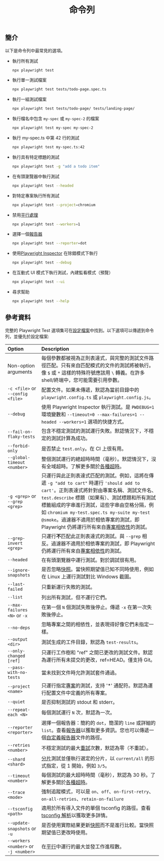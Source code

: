 ﻿---
id: test-cli
title: "命令列"
---

## 簡介

以下是命令列中最常見的選項。

- 執行所有測試
  
  ```bash
  npx playwright test
  ```
  
- 執行單一測試檔案
  
  ```bash
  npx playwright test tests/todo-page.spec.ts
  ```
  
- 執行一組測試檔案
  
  ```bash
  npx playwright test tests/todo-page/ tests/landing-page/
  ```
  
- 執行檔名中包含 `my-spec` 或 `my-spec-2` 的檔案
  
  ```bash
  npx playwright test my-spec my-spec-2
  ```
  
- 執行 my-spec.ts 中第 42 行的測試
  
  ```bash
  npx playwright test my-spec.ts:42
  ```
  
- 執行具有特定標題的測試
  
  ```bash
  npx playwright test -g "add a todo item"
  ```
  
- 在有頭瀏覽器中執行測試
  
  ```bash
  npx playwright test --headed
  ```
  
- 對特定專案執行所有測試
  
  ```bash
  npx playwright test --project=chromium
  ```
  
- 禁用[平行處理](./test-parallel.mdx)
  
  ```bash
  npx playwright test --workers=1
  ```
  
- 選擇一個[報告器](./test-reporters.mdx)
  
  ```bash
  npx playwright test --reporter=dot
  ```
  
- 使用[Playwright Inspector](./debug.mdx) 在除錯模式下執行
  
  ```bash
  npx playwright test --debug
  ```
  
- 在互動式 UI 模式下執行測試，內建監看模式（預覽）
  
  ```bash
  npx playwright test --ui
  ```
  
- 尋求幫助
  
  ```bash
  npx playwright test --help
  ```

## 參考資料

完整的 Playwright Test 選項集可在[設定檔案](./test-use-options.mdx)中找到。以下選項可以傳遞到命令列，並優先於設定檔案:

| Option | Description |
| :- | :- |
| Non-option arguments | 每個參數都被視為正則表達式，與完整的測試文件路徑匹配。只有來自匹配模式的文件的測試將被執行。像 `$` 或 `*` 這樣的特殊符號應該用 `\` 轉義。在許多 shell/終端中，您可能需要引用參數。 |
| `-c <file>` or `--config <file>`| 配置文件。如果未傳遞，默認為當前目錄中的 `playwright.config.ts` 或 `playwright.config.js`。 |
| `--debug`| 使用 Playwright Inspector 執行測試。是 `PWDEBUG=1` 環境變數和 `--timeout=0 --max-failures=1 --headed --workers=1` 選項的快捷方式。|
| `--fail-on-flaky-tests` | 包含不穩定測試的測試運行失敗。默認情況下，不穩定的測試計算為成功。 |
| `--forbid-only` | 是否禁止 `test.only`。在 CI 上很有用。|
| `--global-timeout <number>` | 整個測試運行的總超時時間（毫秒）。默認情況下，沒有全域超時。了解更多關於[各種超時](./test-timeouts.mdx)。|
| `-g <grep>` or `--grep <grep>` | 只運行與此正則表達式匹配的測試。例如，這將在傳遞 `-g "add to cart"` 時運行 `'should add to cart'`。正則表達式將針對由專案名稱、測試文件名、`test.describe` 標題（如果有）、測試標題和所有測試標籤組成的字串進行測試，這些字串由空格分隔，例如 `chromium my-test.spec.ts my-suite my-test @smoke`。過濾器不適用於相依專案的測試，即 Playwright 仍將運行所有來自[專案相依性](./test-projects.mdx#dependencies)的測試。 |
| `--grep-invert <grep>` | 只運行**不**匹配此正則表達式的測試。與 `--grep` 相反。過濾器不適用於相依專案的測試，即 Playwright 仍將運行所有來自[專案相依性](./test-projects.mdx#dependencies)的測試。|
| `--headed` | 在有頭瀏覽器中運行測試。對於調試很有用。 |
| `--ignore-snapshots` | 是否忽略[快照](./test-snapshots.mdx)。當快照期望值已知不同時使用，例如在 Linux 上運行測試對比 Windows 截圖。 |
| `--last-failed` | 只重新運行失敗的測試。|
| `--list` | 列出所有測試，但不運行它們。|
| `--max-failures <N>` or `-x`| 在第一個 `N` 個測試失敗後停止。傳遞 `-x` 在第一次失敗後停止。|
| `--no-deps` | 忽略專案之間的相依性，並表現得好像它們未指定一樣。 |
| `--output <dir>` | 測試生成的工件目錄，默認為 `test-results`。 |
| `--only-changed [ref]` | 只運行工作樹和 "ref" 之間已更改的測試文件。默認為運行所有未提交的更改，ref=HEAD。僅支持 Git。 |
| `--pass-with-no-tests` | 當未找到文件時允許測試套件通過。 |
| `--project <name>` | 只運行指定[專案](./test-projects.mdx)的測試，支持 '*' 通配符。默認為運行配置文件中定義的所有專案。|
| `--quiet` | 是否抑制測試的 stdout 和 stderr。 |
| `--repeat-each <N>` | 每個測試運行 `N` 次，默認為一次。 |
| `--reporter <reporter>` | 選擇一個報告器：簡約的 `dot`，簡潔的 `line` 或詳細的 `list`。查看[報告器](./test-reporters.mdx)以獲取更多資訊。您也可以傳遞一個[自定義報告器](./test-reporters.mdx#custom-reporters)文件的路徑。 |
| `--retries <number>` | 不穩定測試的最大[重試](./test-retries.mdx#retries)次數，默認為零（不重試）。 |
| `--shard <shard>` | [分片](./test-parallel.mdx#shard-tests-between-multiple-machines)測試並僅執行選定的分片，以 `current/all` 的形式指定，從 1 開始，例如 `3/5`。|
| `--timeout <number>` | 每個測試的最大超時時間（毫秒），默認為 30 秒。了解更多關於[各種超時](./test-timeouts.mdx)。|
| `--trace <mode>` | 強制追蹤模式，可以是 `on`、`off`、`on-first-retry`、`on-all-retries`、`retain-on-failure` |
| `--tsconfig <path>` | 適用於所有導入文件的單個 tsconfig 的路徑。查看[tsconfig 解析](./test-typescript.mdx#tsconfig-resolution)以獲取更多詳情。 |
| `--update-snapshots` or `-u` | 是否使用實際結果更新[快照](./test-snapshots.mdx)而不是進行比較。當快照期望值已更改時使用。|
| `--workers <number>` or `-j <number>`| 在[平行](./test-parallel.mdx)中運行的最大並發工作進程數。 |




[Accessibility]: /api/class-accessibility.mdx "Accessibility"
[Android]: /api/class-android.mdx "Android"
[AndroidDevice]: /api/class-androiddevice.mdx "AndroidDevice"
[AndroidInput]: /api/class-androidinput.mdx "AndroidInput"
[AndroidSocket]: /api/class-androidsocket.mdx "AndroidSocket"
[AndroidWebView]: /api/class-androidwebview.mdx "AndroidWebView"
[APIRequest]: /api/class-apirequest.mdx "APIRequest"
[APIRequestContext]: /api/class-apirequestcontext.mdx "APIRequestContext"
[APIResponse]: /api/class-apiresponse.mdx "APIResponse"
[APIResponseAssertions]: /api/class-apiresponseassertions.mdx "APIResponseAssertions"
[Browser]: /api/class-browser.mdx "Browser"
[BrowserContext]: /api/class-browsercontext.mdx "BrowserContext"
[BrowserServer]: /api/class-browserserver.mdx "BrowserServer"
[BrowserType]: /api/class-browsertype.mdx "BrowserType"
[CDPSession]: /api/class-cdpsession.mdx "CDPSession"
[Clock]: /api/class-clock.mdx "Clock"
[ConsoleMessage]: /api/class-consolemessage.mdx "ConsoleMessage"
[Coverage]: /api/class-coverage.mdx "Coverage"
[Dialog]: /api/class-dialog.mdx "Dialog"
[Download]: /api/class-download.mdx "Download"
[Electron]: /api/class-electron.mdx "Electron"
[ElectronApplication]: /api/class-electronapplication.mdx "ElectronApplication"
[ElementHandle]: /api/class-elementhandle.mdx "ElementHandle"
[FileChooser]: /api/class-filechooser.mdx "FileChooser"
[Frame]: /api/class-frame.mdx "Frame"
[FrameLocator]: /api/class-framelocator.mdx "FrameLocator"
[GenericAssertions]: /api/class-genericassertions.mdx "GenericAssertions"
[JSHandle]: /api/class-jshandle.mdx "JSHandle"
[Keyboard]: /api/class-keyboard.mdx "Keyboard"
[Locator]: /api/class-locator.mdx "Locator"
[LocatorAssertions]: /api/class-locatorassertions.mdx "LocatorAssertions"
[Logger]: /api/class-logger.mdx "Logger"
[Mouse]: /api/class-mouse.mdx "Mouse"
[Page]: /api/class-page.mdx "Page"
[PageAssertions]: /api/class-pageassertions.mdx "PageAssertions"
[Playwright]: /api/class-playwright.mdx "Playwright"
[PlaywrightAssertions]: /api/class-playwrightassertions.mdx "PlaywrightAssertions"
[Request]: /api/class-request.mdx "Request"
[Response]: /api/class-response.mdx "Response"
[Route]: /api/class-route.mdx "Route"
[Selectors]: /api/class-selectors.mdx "Selectors"
[SnapshotAssertions]: /api/class-snapshotassertions.mdx "SnapshotAssertions"
[TimeoutError]: /api/class-timeouterror.mdx "TimeoutError"
[Touchscreen]: /api/class-touchscreen.mdx "Touchscreen"
[Tracing]: /api/class-tracing.mdx "Tracing"
[Video]: /api/class-video.mdx "Video"
[WebError]: /api/class-weberror.mdx "WebError"
[WebSocket]: /api/class-websocket.mdx "WebSocket"
[Worker]: /api/class-worker.mdx "Worker"
[Fixtures]: /api/class-fixtures.mdx "Fixtures"
[FullConfig]: /api/class-fullconfig.mdx "FullConfig"
[FullProject]: /api/class-fullproject.mdx "FullProject"
[Test]: /api/class-test.mdx "Test"
[TestConfig]: /api/class-testconfig.mdx "TestConfig"
[TestInfo]: /api/class-testinfo.mdx "TestInfo"
[TestInfoError]: /api/class-testinfoerror.mdx "TestInfoError"
[TestOptions]: /api/class-testoptions.mdx "TestOptions"
[TestProject]: /api/class-testproject.mdx "TestProject"
[WorkerInfo]: /api/class-workerinfo.mdx "WorkerInfo"
[Location]: /api/class-location.mdx "Location"
[Reporter]: /api/class-reporter.mdx "Reporter"
[Suite]: /api/class-suite.mdx "Suite"
[TestCase]: /api/class-testcase.mdx "TestCase"
[TestError]: /api/class-testerror.mdx "TestError"
[TestResult]: /api/class-testresult.mdx "TestResult"
[TestStep]: /api/class-teststep.mdx "TestStep"
[Element]: https://developer.mozilla.org/en-US/docs/Web/API/element "Element"
[EvaluationArgument]: /evaluating.mdx#evaluation-argument "EvaluationArgument"
[Promise]: https://developer.mozilla.org/en-US/docs/Web/JavaScript/Reference/Global_Objects/Promise "Promise"
[iterator]: https://developer.mozilla.org/en-US/docs/Web/JavaScript/Reference/Iteration_protocols "Iterator"
[origin]: https://developer.mozilla.org/en-US/docs/Glossary/Origin "Origin"
[selector]: https://developer.mozilla.org/en-US/docs/Web/CSS/CSS_Selectors "selector"
[Serializable]: https://developer.mozilla.org/en-US/docs/Web/JavaScript/Reference/Global_Objects/JSON/stringify#Description "Serializable"
[UIEvent.detail]: https://developer.mozilla.org/en-US/docs/Web/API/UIEvent/detail "UIEvent.detail"
[UnixTime]: https://en.wikipedia.org/wiki/Unix_time "Unix Time"
[xpath]: https://developer.mozilla.org/en-US/docs/Web/XPath "xpath"

[Array]: https://developer.mozilla.org/en-US/docs/Web/JavaScript/Reference/Global_Objects/Array "Array"
[boolean]: https://developer.mozilla.org/en-US/docs/Web/JavaScript/Data_structures#Boolean_type "Boolean"
[Buffer]: https://nodejs.org/api/buffer.html#buffer_class_buffer "Buffer"
[ChildProcess]: https://nodejs.org/api/child_process.html "ChildProcess"
[Error]: https://nodejs.org/api/errors.html#errors_class_error "Error"
[EventEmitter]: https://nodejs.org/api/events.html#events_class_eventemitter "EventEmitter"
[function]: https://developer.mozilla.org/en-US/docs/Web/JavaScript/Reference/Global_Objects/Function "Function"
[FormData]: https://developer.mozilla.org/en-US/docs/Web/API/FormData "FormData"
[Map]: https://developer.mozilla.org/en-US/docs/Web/JavaScript/Reference/Global_Objects/Map "Map"
[Metadata]: https://developer.mozilla.org/en-US/docs/Web/JavaScript/Reference/Global_Objects/Object "Object&lt;string, any&gt;"
[null]: https://developer.mozilla.org/en-US/docs/Web/JavaScript/Reference/Global_Objects/null "null"
[number]: https://developer.mozilla.org/en-US/docs/Web/JavaScript/Data_structures#Number_type "Number"
[Object]: https://developer.mozilla.org/en-US/docs/Web/JavaScript/Reference/Global_Objects/Object "Object"
[Promise]: https://developer.mozilla.org/en-US/docs/Web/JavaScript/Reference/Global_Objects/Promise "Promise"
[Readable]: https://nodejs.org/api/stream.html#stream_class_stream_readable "Readable"
[ReadStream]: https://nodejs.org/api/fs.html#class-fsreadstream "ReadStream"
[RegExp]: https://developer.mozilla.org/en-US/docs/Web/JavaScript/Reference/Global_Objects/RegExp "RegExp"
[string]: https://developer.mozilla.org/en-US/docs/Web/JavaScript/Data_structures#String_type "string"
[void]: https://developer.mozilla.org/en-US/docs/Web/JavaScript/Reference/Global_Objects/undefined "void"
[URL]: https://nodejs.org/api/url.html "URL"
[URLSearchParams]: https://developer.mozilla.org/en-US/docs/Web/API/URLSearchParams "URLSearchParams"

[all available image tags]: https://mcr.microsoft.com/en-us/product/playwright/about "all available image tags"
[Microsoft Artifact Registry]: https://mcr.microsoft.com/en-us/product/playwright/about "Microsoft Artifact Registry"
[Dockerfile.jammy]: https://github.com/microsoft/playwright/blob/main/utils/docker/Dockerfile.jammy "Dockerfile.jammy"
